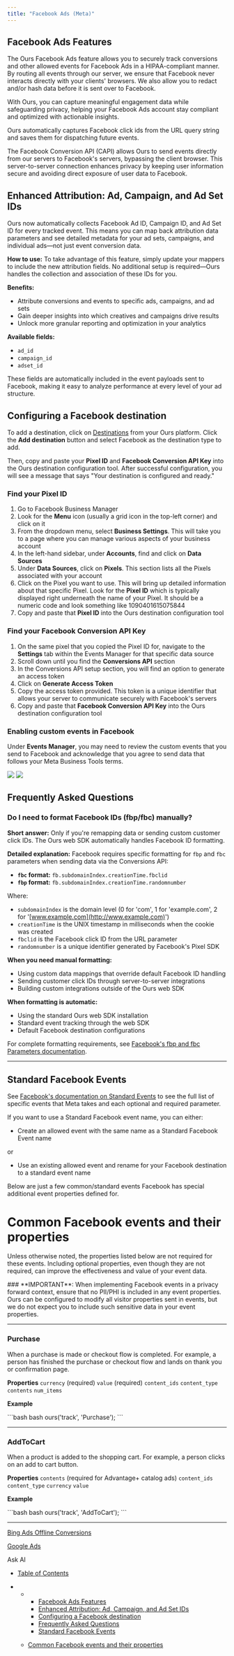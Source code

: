 ```yaml
---
title: "Facebook Ads (Meta)"
---
```


## Facebook Ads Features

The Ours Facebook Ads feature allows you to securely track conversions and other allowed events for Facebook Ads in a HIPAA-compliant manner. By routing all events through our server, we ensure that Facebook never interacts directly with your clients' browsers. We also allow you to redact and/or hash data before it is sent over to Facebook.

With Ours, you can capture meaningful engagement data while safeguarding privacy, helping your Facebook Ads account stay compliant and optimized with actionable insights.

Ours automatically captures Facebook click ids from the URL query string and saves them for dispatching future events.

The Facebook Conversion API (CAPI) allows Ours to send events directly from our servers to Facebook's servers, bypassing the client browser. This server-to-server connection enhances privacy by keeping user information secure and avoiding direct exposure of user data to Facebook.

## Enhanced Attribution: Ad, Campaign, and Ad Set IDs

Ours now automatically collects Facebook Ad ID, Campaign ID, and Ad Set ID for every tracked event. This means you can map back attribution data parameters and see detailed metadata for your ad sets, campaigns, and individual ads—not just event conversion data.

**How to use:** To take advantage of this feature, simply update your mappers to include the new attribution fields. No additional setup is required—Ours handles the collection and association of these IDs for you.

**Benefits:**

* Attribute conversions and events to specific ads, campaigns, and ad sets
* Gain deeper insights into which creatives and campaigns drive results
* Unlock more granular reporting and optimization in your analytics

**Available fields:**

* `ad_id`
* `campaign_id`
* `adset_id`

These fields are automatically included in the event payloads sent to Facebook, making it easy to analyze performance at every level of your ad structure.

## Configuring a Facebook destination

To add a destination, click on [Destinations](https://app.oursprivacy.com/) from your Ours platform. Click the **Add destination** button and select Facebook as the destination type to add.

Then, copy and paste your **Pixel ID** and **Facebook Conversion API Key** into the Ours destination configuration tool. After successful configuration, you will see a message that says "Your destination is configured and ready."

### Find your Pixel ID

1. Go to Facebook Business Manager
2. Look for the **Menu** icon (usually a grid icon in the top-left corner) and click on it
3. From the dropdown menu, select **Business Settings**. This will take you to a page where you can manage various aspects of your business account
4. In the left-hand sidebar, under **Accounts**, find and click on **Data Sources**
5. Under **Data Sources**, click on **Pixels**. This section lists all the Pixels associated with your account
6. Click on the Pixel you want to use. This will bring up detailed information about that specific Pixel. Look for the **Pixel ID** which is typically displayed right underneath the name of your Pixel. It should be a numeric code and look something like 1090401615075844
7. Copy and paste that **Pixel ID** into the Ours destination configuration tool

### Find your Facebook Conversion API Key

1. On the same pixel that you copied the Pixel ID for, navigate to the **Settings** tab within the Events Manager for that specific data source
2. Scroll down until you find the **Conversions API** section
3. In the Conversions API setup section, you will find an option to generate an access token
4. Click on **Generate Access Token**
5. Copy the access token provided. This token is a unique identifier that allows your server to communicate securely with Facebook's servers
6. Copy and paste that **Facebook Conversion API Key** into the Ours destination configuration tool

### Enabling custom events in Facebook

Under **Events Manager**, you may need to review the custom events that you send to Facebook and acknowledge that you agree to send data that follows your Meta Business Tools terms.

![](/images/docs/d2764e9eae2302b9fbddb00be226e602e1f720d5814042bb7df12c2db17bd725-image.png) ![](/images/docs/b165dbf195d70c4d86a2fc8b854bc54749ddd50d40368b2bbc24758c80cf8224-image.png)

## Frequently Asked Questions

### Do I need to format Facebook IDs (fbp/fbc) manually?

**Short answer:** Only if you're remapping data or sending custom customer click IDs. The Ours web SDK automatically handles Facebook ID formatting.

**Detailed explanation:** Facebook requires specific formatting for `fbp` and `fbc` parameters when sending data via the Conversions API:

* **`fbc` format:** `fb.subdomainIndex.creationTime.fbclid`
* **`fbp` format:** `fb.subdomainIndex.creationTime.randomnumber`

Where:

* `subdomainIndex` is the domain level (0 for 'com', 1 for 'example.com', 2 for '[www.example.com](http://www.example.com)')
* `creationTime` is the UNIX timestamp in milliseconds when the cookie was created
* `fbclid` is the Facebook click ID from the URL parameter
* `randomnumber` is a unique identifier generated by Facebook's Pixel SDK

**When you need manual formatting:**

* Using custom data mappings that override default Facebook ID handling
* Sending customer click IDs through server-to-server integrations
* Building custom integrations outside of the Ours web SDK

**When formatting is automatic:**

* Using the standard Ours web SDK installation
* Standard event tracking through the web SDK
* Default Facebook destination configurations

For complete formatting requirements, see [Facebook's fbp and fbc Parameters documentation](https://developers.facebook.com/docs/marketing-api/conversions-api/parameters/fbp-and-fbc/).

***

## Standard Facebook Events

See [Facebook's documentation on Standard Events](https://developers.facebook.com/docs/meta-pixel/reference) to see the full list of specific events that Meta takes and each optional and required parameter.

If you want to use a Standard Facebook event name, you can either:

* Create an allowed event with the same name as a Standard Facebook Event name

or

* Use an existing allowed event and rename for your Facebook destination to a standard event name

Below are just a few common/standard events Facebook has special additional event properties defined for.

# Common Facebook events and their properties

Unless otherwise noted, the properties listed below are not required for these events. Including optional properties, even though they are not required, can improve the effectiveness and value of your event data.

<Warning>
  ### **IMPORTANT**: When implementing Facebook events in a privacy forward context, ensure that no PII/PHI is included in any event properties. Ours can be configured to modify all visitor properties sent in events, but we do not expect you to include such sensitive data in your event properties.
</Warning>

***

### Purchase

When a purchase is made or checkout flow is completed. For example, a person has finished the purchase or checkout flow and lands on thank you or confirmation page.

**Properties** `currency` (required) `value` (required) `content_ids` `content_type` `contents` `num_items`

**Example**

<CodeGroup>
  ```bash bash
  ours('track', 'Purchase');
  ```
</CodeGroup>

***

### AddToCart

When a product is added to the shopping cart. For example, a person clicks on an add to cart button.

**Properties** `contents` (required for Advantage+ catalog ads) `content_ids` `content_type` `currency` `value`

**Example**

<CodeGroup>
  ```bash bash
  ours('track', 'AddToCart');
  ```
</CodeGroup>

***

[Bing Ads Offline Conversions](/docs/bing-ads)

[Google Ads](/docs/destination-google)

Ask AI

* [Table of Contents](#)

* * * [Facebook Ads Features](#facebook-ads-features)
    * [Enhanced Attribution: Ad, Campaign, and Ad Set IDs](#enhanced-attribution-ad-campaign-and-ad-set-ids)
    * [Configuring a Facebook destination](#configuring-a-facebook-destination)
    * [Frequently Asked Questions](#frequently-asked-questions)
    * [Standard Facebook Events](#standard-facebook-events)

  * [Common Facebook events and their properties](#common-facebook-events-and-their-properties)
